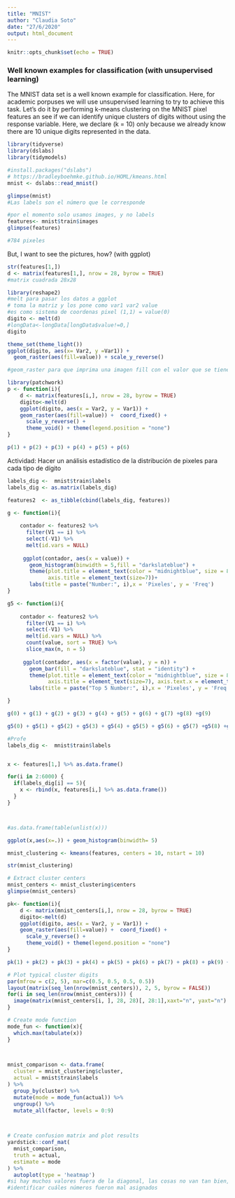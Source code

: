 ```yaml
---
title: "MNIST"
author: "Claudia Soto"
date: "27/6/2020"
output: html_document
---
```


```r
knitr::opts_chunk$set(echo = TRUE)
```
### Well known examples for classification (with unsupervised learning)

The MNIST data set is a well known example for classification. Here, for academic porpuses we will use unsupervised learning to try to achieve this task. Let's do it by performing k-means clustering on the MNIST pixel features an see if we can identify unique clusters of digits without using the response variable. Here, we declare \(k = 10\) only because we already know there are 10 unique digits represented in the data.


```r
library(tidyverse)
library(dslabs)
library(tidymodels)

#install.packages("dslabs")
# https://bradleyboehmke.github.io/HOML/kmeans.html
mnist <- dslabs::read_mnist()

```

```r
glimpse(mnist)
#Las labels son el número que le corresponde

```
```r
#por el momento solo usamos images, y no labels
features<- mnist$train$images
glimpse(features)

#784 pixeles
```

But, I want to see the pictures, how? (with ggplot)
```r
str(features[1,])
d <- matrix(features[1,], nrow = 28, byrow = TRUE)
#matrix cuadrada 28x28

```


```r
library(reshape2)
#melt para pasar los datos a ggplot
# toma la matriz y los pone como var1 var2 value
#es como sistema de coordenas pixel (1,1) = value(0)
digito <- melt(d) 
#longData<-longData[longData$value!=0,]
digito
```


```r
theme_set(theme_light())
ggplot(digito, aes(x= Var2, y =Var1)) +
  geom_raster(aes(fill=value)) + scale_y_reverse()

#geom_raster para que imprima una imagen fill con el valor que se tiene en el pixele
```


```r
library(patchwork)
p <- function(i){
    d <- matrix(features[i,], nrow = 28, byrow = TRUE)
    digito<-melt(d)
    ggplot(digito, aes(x = Var2, y = Var1)) +
    geom_raster(aes(fill=value)) +  coord_fixed() +
      scale_y_reverse() +
      theme_void() + theme(legend.position = "none")
}


```
```r
p(1) + p(2) + p(3) + p(4) + p(5) + p(6)
```

Actividad: Hacer un análisis estadístico de la distribución de pixeles para cada tipo de dígito



```r
labels_dig <-  mnist$train$labels
labels_dig <- as.matrix(labels_dig)

features2  <- as_tibble(cbind(labels_dig, features))
```

```r
g <- function(i){
  
    contador <- features2 %>% 
      filter(V1 == i) %>% 
      select(-V1) %>% 
      melt(id.vars = NULL)
    
     ggplot(contador, aes(x = value)) +
       geom_histogram(binwidth = 5,fill = "darkslateblue") +
       theme(plot.title = element_text(color = "midnightblue", size = 8, face = "bold"), 
             axis.title = element_text(size=7))+
       labs(title = paste("Number:", i),x = 'Pixeles', y = 'Freq')
}

```

```r

g5 <- function(i){
  
    contador <- features2 %>% 
      filter(V1 == i) %>% 
      select(-V1) %>% 
      melt(id.vars = NULL) %>% 
      count(value, sort = TRUE) %>% 
      slice_max(n, n = 5)
    
     ggplot(contador, aes(x = factor(value), y = n)) +
       geom_bar(fill = "darkslateblue", stat = "identity") +
       theme(plot.title = element_text(color = "midnightblue", size = 8, face = "bold"),
             axis.title = element_text(size=7), axis.text.x = element_text(angle = 65, vjust = 0.7, size = 8)) +
       labs(title = paste("Top 5 Number:", i),x = 'Pixeles', y = 'Freq') 

}

```


```r
g(0) + g(1) + g(2) + g(3) + g(4) + g(5) + g(6) + g(7) +g(8) +g(9)    
```

```r
g5(0) + g5(1) + g5(2) + g5(3) + g5(4) + g5(5) + g5(6) + g5(7) +g5(8) +g5(9)   
```




```r
#Profe
labels_dig <-  mnist$train$labels


x <- features[1,] %>% as.data.frame()

for(i in 2:6000) {
  if(labels_dig[i] == 5){
    x <- rbind(x, features[i,] %>% as.data.frame())
  }
}



#as.data.frame(table(unlist(x)))

```


```r
ggplot(x,aes(x=.)) + geom_histogram(binwidth= 5)

```


```r
mnist_clustering <- kmeans(features, centers = 10, nstart = 10)
```


```r
str(mnist_clustering)
```


```r
# Extract cluster centers
mnist_centers <- mnist_clustering$centers
glimpse(mnist_centers)

```


```r

pk<- function(i){
    d <- matrix(mnist_centers[i,], nrow = 28, byrow = TRUE)
    digito<-melt(d)
    ggplot(digito, aes(x = Var2, y = Var1)) +
    geom_raster(aes(fill=value)) +  coord_fixed() +
      scale_y_reverse() +
      theme_void() + theme(legend.position = "none")
}

```


```r
pk(1) + pk(2) + pk(3) + pk(4) + pk(5) + pk(6) + pk(7) + pk(8) + pk(9) + pk(10)

```


```r
# Plot typical cluster digits
par(mfrow = c(2, 5), mar=c(0.5, 0.5, 0.5, 0.5))
layout(matrix(seq_len(nrow(mnist_centers)), 2, 5, byrow = FALSE))
for(i in seq_len(nrow(mnist_centers))) {
  image(matrix(mnist_centers[i, ], 28, 28)[, 28:1],xaxt="n", yaxt="n")
}

```


```r
# Create mode function
mode_fun <- function(x){  
  which.max(tabulate(x))
}

 

mnist_comparison <- data.frame(
  cluster = mnist_clustering$cluster,
  actual = mnist$train$labels
) %>%
  group_by(cluster) %>%
  mutate(mode = mode_fun(actual)) %>%
  ungroup() %>%
  mutate_all(factor, levels = 0:9)

 

# Create confusion matrix and plot results
yardstick::conf_mat(
  mnist_comparison, 
  truth = actual, 
  estimate = mode
) %>%
  autoplot(type = 'heatmap')
#si hay muchos valores fuera de la diagonal, las cosas no van tan bien, y te dice en dónde esta el problema
#identificar cuáles números fueron mal asignados 

```
